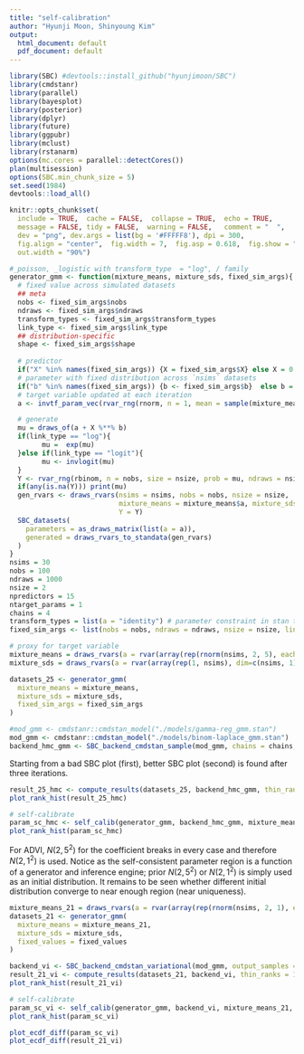```yaml
---
title: "self-calibration"
author: "Hyunji Moon, Shinyoung Kim"
output:
  html_document: default
  pdf_document: default
---
```


```r
library(SBC) #devtools::install_github("hyunjimoon/SBC")
library(cmdstanr)
library(parallel)
library(bayesplot)
library(posterior)
library(dplyr)
library(future)
library(ggpubr)
library(mclust)
library(rstanarm)
options(mc.cores = parallel::detectCores())
plan(multisession)
options(SBC.min_chunk_size = 5)
set.seed(1984)
devtools::load_all()
```

```r
knitr::opts_chunk$set(
  include = TRUE,  cache = FALSE,  collapse = TRUE,  echo = TRUE,
  message = FALSE, tidy = FALSE,  warning = FALSE,   comment = "  ",
  dev = "png", dev.args = list(bg = '#FFFFF8'), dpi = 300,
  fig.align = "center",  fig.width = 7,  fig.asp = 0.618,  fig.show = "hold",
  out.width = "90%")
```

```r
#_poisson, _logistic with transform_type  = "log", / family 
generator_gmm <- function(mixture_means, mixture_sds, fixed_sim_args){
  # fixed value across simulated datasets
  ## meta
  nobs <- fixed_sim_args$nobs
  ndraws <- fixed_sim_args$ndraws
  transform_types <- fixed_sim_args$transform_types
  link_type <- fixed_sim_args$link_type
  ## distribution-specific
  shape <- fixed_sim_args$shape 
  
  # predictor
  if("X" %in% names(fixed_sim_args)) {X = fixed_sim_args$X} else X = 0
  # parameter with fixed distribution across `nsims` datasets
  if("b" %in% names(fixed_sim_args)) {b <- fixed_sim_args$b}  else b = 0
  # target variable updated at each iteration
  a <- invtf_param_vec(rvar_rng(rnorm, n = 1, mean = sample(mixture_means$a, 1, replace=TRUE), sd=mixture_sds$a, ndraws = nsims), tf = transform_types$a)

  # generate
  mu = draws_of(a + X %**% b)
  if(link_type == "log"){
        mu =  exp(mu) 
  }else if(link_type == "logit"){
        mu <- invlogit(mu)
  }
  Y <- rvar_rng(rbinom, n = nobs, size = nsize, prob = mu, ndraws = nsims) 
  if(any(is.na(Y))) print(mu) 
  gen_rvars <- draws_rvars(nsims = nsims, nobs = nobs, nsize = nsize,
                           mixture_means = mixture_means$a, mixture_sds = mixture_sds$a, 
                           Y = Y)
  SBC_datasets(
    parameters = as_draws_matrix(list(a = a)), 
    generated = draws_rvars_to_standata(gen_rvars)
  )
}
nsims = 30
nobs = 100
ndraws = 1000
nsize = 2
npredictors = 15
ntarget_params = 1
chains = 4
transform_types = list(a = "identity") # parameter constraint in stan translated to generator (e.g. bound, simplex)
fixed_sim_args <- list(nobs = nobs, ndraws = ndraws, nsize = nsize, link_type = "logit", transform_types = transform_types, shape = 1,  b = rvar_rng(rnorm, ndraws = 1, n = npredictors, 0, 1), X = rvar(array(rnorm(n = nobs * npredictors, mean = 1, sd = 1), dim = c(1, nobs, npredictors))))

# proxy for target variable
mixture_means = draws_rvars(a = rvar(array(rep(rnorm(nsims, 2, 5), each = nsims), dim = c(nsims, nsims))))
mixture_sds = draws_rvars(a = rvar(array(rep(1, nsims), dim=c(nsims, 1))))

datasets_25 <- generator_gmm(
  mixture_means = mixture_means,
  mixture_sds = mixture_sds,
  fixed_sim_args = fixed_sim_args
)

#mod_gmm <- cmdstanr::cmdstan_model("./models/gamma-reg_gmm.stan")
mod_gmm <- cmdstanr::cmdstan_model("./models/binom-laplace_gmm.stan")
backend_hmc_gmm <- SBC_backend_cmdstan_sample(mod_gmm, chains = chains, iter_sampling = ndraws / chains)
```

Starting from a bad SBC plot (first), better SBC plot (second) is found after three iterations.
```r
result_25_hmc <- compute_results(datasets_25, backend_hmc_gmm, thin_ranks = 3)
plot_rank_hist(result_25_hmc)

# self-calibrate
param_sc_hmc <- self_calib(generator_gmm, backend_hmc_gmm, mixture_means, mixture_sds, nsims_fn = function(...){nsims}, thin = 3, transform_types = transform_types, fixed_generator_args = list(fixed_sim_args = fixed_sim_args))
plot_rank_hist(param_sc_hmc)
```

For ADVI, $N(2,5^2)$ for the coefficient breaks in every case and therefore $N(2,1^2)$ is used. Notice as the self-consistent parameter region is a function of a generator and inference engine; prior $N(2,5^2)$ or $N(2,1^2)$ is simply used as an initial distribution. It remains to be seen whether different initial distribution converge to near enough region (near uniqueness). 

```r
mixture_means_21 = draws_rvars(a = rvar(array(rep(rnorm(nsims, 2, 1), each = nsims), dim = c(nsims, nsims))))
datasets_21 <- generator_gmm(
  mixture_means = mixture_means_21,
  mixture_sds = mixture_sds,
  fixed_values = fixed_values
)

backend_vi <- SBC_backend_cmdstan_variational(mod_gmm, output_samples = ndraws, algorithm = "fullrank")
result_21_vi <- compute_results(datasets_21, backend_vi, thin_ranks = 1)
plot_rank_hist(result_21_vi)

# self-calibrate
param_sc_vi <- self_calib(generator_gmm, backend_vi, mixture_means_21, mixture_sds, nsims_fn = function(...){nsims}, thin = 1, fixed_generator_args = list(fixed_values = fixed_values, ))
plot_rank_hist(param_sc_vi)
```

```r
plot_ecdf_diff(param_sc_vi)
plot_ecdf_diff(result_21_vi)
```

